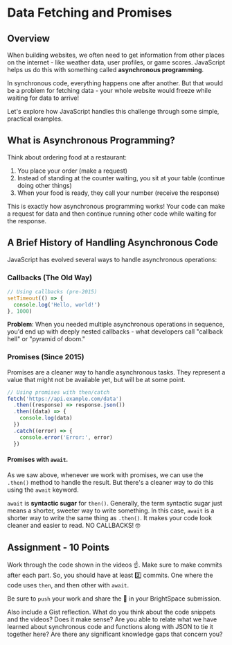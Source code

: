 
# Data Fetching and Promises

## Overview

When building websites, we often need to get information from other places on the internet - like weather data, user profiles, or game scores. JavaScript helps us do this with something called **asynchronous programming**.

In synchronous code, everything happens one after another. But that would be a problem for fetching data - your whole website would freeze while waiting for data to arrive!

Let's explore how JavaScript handles this challenge through some simple, practical examples.

## What is Asynchronous Programming?

Think about ordering food at a restaurant:

1. You place your order (make a request)
2. Instead of standing at the counter waiting, you sit at your table (continue doing other things)
3. When your food is ready, they call your number (receive the response)

This is exactly how asynchronous programming works! Your code can make a request for data and then continue running other code while waiting for the response.

## A Brief History of Handling Asynchronous Code

JavaScript has evolved several ways to handle asynchronous operations:

### Callbacks (The Old Way)

```javascript
// Using callbacks (pre-2015)
setTimeout(() => {
  console.log('Hello, world!')
}, 1000)
```

**Problem**: When you needed multiple asynchronous operations in sequence, you'd end up with deeply nested callbacks - what developers call "callback hell" or "pyramid of doom."

### Promises (Since 2015)

Promises are a cleaner way to handle asynchronous tasks. They represent a value that might not be available yet, but will be at some point.

```javascript
// Using promises with then/catch
fetch('https://api.example.com/data')
  .then((response) => response.json())
  .then((data) => {
    console.log(data)
  })
  .catch((error) => {
    console.error('Error:', error)
  })
```

<YouTubeEmbed videoid="RVa4tZmVE2w" height={400} />

#### Promises with `await`.

As we saw above, whenever we work with promises, we can use the `.then()` method to handle the result. But there's a cleaner way to do this using the `await` keyword.

`await` is **syntactic sugar** for `then()`. Generally, the term syntactic sugar just means a shorter, sweeter way to write something. In this case, `await` is a shorter way to write the same thing as `.then()`. It makes your code look cleaner and easier to read. NO CALLBACKS! 🤓

<YouTubeEmbed videoid="qekcEcWhzNo" height={400} />

## Assignment - 10 Points

Work through the code shown in the videos ☝️. Make sure to make commits after each part. So, you should have at least 2️⃣ commits. One where the code uses `then`, and then other with `await`.

Be sure to `push` your work and share the 🔗 in your BrightSpace submission.

Also include a Gist reflection. What do you think about the code snippets and the videos? Does it make sense? Are you able to relate what we have learned about synchronous code and functions along with JSON to tie it together here? Are there any significant knowledge gaps that concern you?
